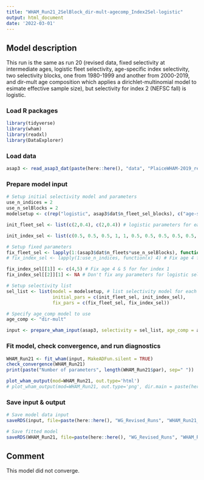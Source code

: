```yaml
---
title: "WHAM_Run21_2SelBlock_dir-mult-agecomp_Index2Sel-logistic"
output: html_document
date: '2022-03-01'
---
```


## Model description
This run is the same as run 20 (revised data, fixed selectivity at intermediate ages, logistic fleet selectivity, age-specific index selectivity, two selectivity blocks, one from 1980-1999 and another from 2000-2019, and dir-mult age composition which applies a dirichlet-multinomial model to esimate effective sample size), but selectivity for index 2 (NEFSC fall) is logistic.

### Load R packages
```r
library(tidyverse)
library(wham)
library(readxl)
library(DataExplorer)
```

### Load data
```r
asap3 <- read_asap3_dat(paste(here::here(), "data", "PlaiceWHAM-2019_revised_NEFSC-LW-WAA_2SelBlock.DAT", sep="/"))
```

### Prepare model input
```r
# Setup initial selectivity model and parameters
use_n_indices = 2
use_n_selBlocks = 2
modelsetup <- c(rep("logistic", asap3$dat$n_fleet_sel_blocks), c("age-specific", "logistic"))

init_fleet_sel <- list(c(2,0.4), c(2,0.4)) # logistic parameters for each selectivity block, based on model type

init_index_sel <- list(c(0.5, 0.5, 0.5, 1, 1, 0.5, 0.5, 0.5, 0.5, 0.5, 0.5), c(2,0.4))

# Setup fixed parameters
fix_fleet_sel <- lapply(1:(asap3$dat$n_fleets*use_n_selBlocks), function(x) NA) 
# fix_index_sel <- lapply(1:use_n_indices, function(x) 4) # Fix age 4 for both indices,  NA means do not fix 

fix_index_sel[[1]] <- c(4,5) # Fix age 4 & 5 for for index 1
fix_index_sel[[2]][1] <- NA # Don't fix any parameters for logistic selectivity

# Setup selectivity list
sel_list <- list(model = modelsetup, # list selectivity model for each fleet and index
                 initial_pars = c(init_fleet_sel, init_index_sel),
                 fix_pars = c(fix_fleet_sel, fix_index_sel))

# Specify age_comp model to use
age_comp <- "dir-mult"

input <- prepare_wham_input(asap3, selectivity = sel_list, age_comp = age_comp, model_name = "WHAM_Run21") 
```

### Fit model, check convergence, and run diagnostics
```r
WHAM_Run21 <- fit_wham(input, MakeADFun.silent = TRUE) 
check_convergence(WHAM_Run21)
print(paste("Number of parameters", length(WHAM_Run21$par), sep=" "))

plot_wham_output(mod=WHAM_Run21, out.type='html')
# plot_wham_output(mod=WHAM_Run21, out.type='png', dir.main = paste(here::here(), "WHAM_Run21", sep="/"))
```


### Save input & output
```r
# Save model data input
saveRDS(input, file=paste(here::here(), "WG_Revised_Runs", "WHAM_Run21_2SelBlock_dir-mult-agecomp_Index2Sel-logistic", "WHAM_Run21_input.rds", sep="/"))

# Save fitted model
saveRDS(WHAM_Run21, file=paste(here::here(), "WG_Revised_Runs", "WHAM_Run21_2SelBlock_dir-mult-agecomp_Index2Sel-logistic", "WHAM_Run21_model.rds", sep="/"))
```

## Comment
This model did not converge.

